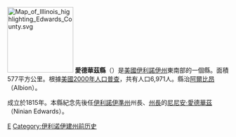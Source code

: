 {{noteTA
|T=zh-hans:爱德华兹县 (伊利诺伊州);zh-hk:愛德華茲縣 (伊利諾伊州);zh-tw:愛德華茲郡 (伊利諾州);
}}

{{Otheruses|愛德華茲縣|subject=美國伊利諾伊州的一個縣|other=同名的縣}}
[[File:Map_of_Illinois_highlighting_Edwards_County.svg|150px]]
'''愛德華茲縣'''（{{lang-en|Edwards County}}）是[[美國|美國]][[伊利諾伊州|伊利諾伊州]]東南部的一個縣。面積577平方公里。根據[[美國2000年人口普查|美國2000年人口普查]]，共有人口6,971人。縣治[[阿爾比昂_(伊利諾伊州)|阿爾比昂]]（Albion）。

成立於1815年。本縣紀念先後任[[伊利諾伊準州|伊利諾伊準州]]州長、[[伊利諾伊州州長|州長]]的[[尼尼安·愛德華茲|尼尼安·愛德華茲]]（Ninian Edwards）。

{{伊利诺伊州}}
{{愛德華茲縣 (伊利諾伊州)}}

[[Category:伊利諾州行政區劃|E]]
[[Category:伊利诺伊建州前历史|Category:伊利诺伊建州前历史]]